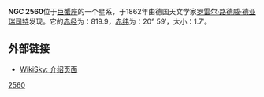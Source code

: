 {{Unreferenced|time=2022-02-20T03:27:47+00:00}}
{{Infobox galaxy
| name = [[NGC天體表|NGC]] 2560
| image = [[File:NGC2560_-_SDSS_DR14.jpg|NGC 2560]]
}}
'''NGC 2560'''位于[[巨蟹座|巨蟹座]]的一个星系，于1862年由德国天文学家[[罗雷尔·路德威·德亚瑞司特|罗雷尔·路德威·德亚瑞司特]]发现。它的[[赤经|赤经]]为：819.9，[[赤纬|赤纬]]为：20° 59′，大小：1.7′。

== 外部链接 ==
* [http://www.wikisky.org/?object=NGC+2560 WikiSky: 介绍页面]{{Wayback|url=http://www.wikisky.org/?object=NGC+2560 |date=20160304140034 }}

{{星系小作品}}
[[Category:巨蟹座NGC天体|2560]]